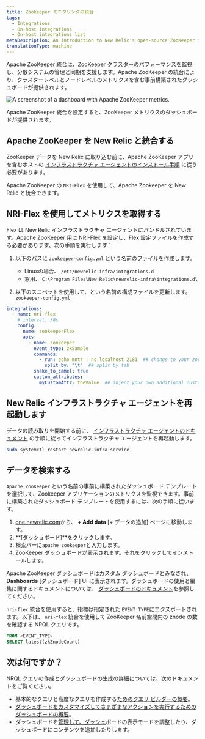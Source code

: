 ```yaml
---
title: Zookeeper モニタリングの統合
tags:
  - Integrations
  - On-host integrations
  - On-host integrations list
metaDescription: An introduction to New Relic's open-source ZooKeeper integration.
translationType: machine
---
```



Apache ZooKeeper 統合は、ZooKeeper クラスターのパフォーマンスを監視し、分散システムの管理と同期を支援します。Apache ZooKeeper の統合により、クラスターレベルとノードレベルのメトリクスを含む事前構築されたダッシュボードが提供されます。

<img
  src={infrastructureApacheZooKeeperDashboard}
  title="Apache ZooKeeper dashboard landing page"
  alt="A screenshot of a dashboard with Apache ZooKeeper metrics."
/>

<figcaption>
  Apache ZooKeeper 統合を設定すると、ZooKeeper メトリクスのダッシュボードが提供されます。
</figcaption>

## Apache ZooKeeper を New Relic と統合する

ZooKeeper データを New Relic に取り込む前に、Apache ZooKeeper アプリを含むホストの [インフラストラクチャ エージェントのインストール手順](/docs/infrastructure/install-infrastructure-agent/get-started/install-infrastructure-agent) に従う必要があります。

Apache ZooKeeper の `NRI-Flex` を使用して、Apache Zookeeper を New Relic と統合できます。

## NRI-Flex を使用してメトリクスを取得する

Flex は New Relic インフラストラクチャ エージェントにバンドルされています。Apache ZooKeeper 用に NRI-Flex を設定し、Flex 設定ファイルを作成する必要があります。次の手順を実行します：

1. 以下のパスに `zookeeper-config.yml` という名前のファイルを作成します。

   * Linuxの場合、 `/etc/newrelic-infra/integrations.d`
   * 窓用、 `C:\Program Files\New Relic\newrelic-infra\integrations.d\`

2. 以下のスニペットを使用して、という名前の構成ファイルを更新します。 `zookeeper-config.yml`

```yml
integrations:
  - name: nri-flex
    # interval: 30s
    config:
      name: zookeeperFlex
      apis:
        - name: zookeeper
          event_type: zkSample
          commands:
            - run: echo mntr | nc localhost 2181  ## change to your zookeeper server
              split_by: "\t"  ## split by tab
          snake_to_camel: true
          custom_attributes:
            myCustomAttr: theValue  ## inject your own additional custom attributes
```

## New Relic インフラストラクチャ エージェントを再起動します

データの読み取りを開始する前に、 [インフラストラクチャ エージェントのドキュメント](/docs/infrastructure/install-infrastructure-agent/manage-your-agent/start-stop-restart-infrastructure-agent/) の手順に従ってインフラストラクチャ エージェントを再起動します。

```bash
sudo systemctl restart newrelic-infra.service
```

## データを検索する

`Apache ZooKeeper` という名前の事前に構築されたダッシュボード テンプレートを選択して、Zookeeper アプリケーションのメトリクスを監視できます。事前に構築されたダッシュボード テンプレートを使用するには、次の手順に従います。

1. [one.newrelic.com](https://one.newrelic.com)から、 **+ Add data** \[+ データの追加] ページに移動します。
2. **\[ダッシュボード]**をクリックします。
3. 検索バーに`apache zookeeper`と入力します。
4. ZooKeeper ダッシュボードが表示されます。それをクリックしてインストールします。

Apache ZooKeeper ダッシュボードはカスタム ダッシュボードとみなされ、 **Dashboards** \[ダッシュボード] UI に表示されます。ダッシュボードの使用と編集に関するドキュメントについては、 [ダッシュボードのドキュメント](/docs/query-your-data/explore-query-data/dashboards/introduction-dashboards)を参照してください。

`nri-flex` 統合を使用すると、指標は指定された `EVENT_TYPE`にエクスポートされます。以下は、 `nri-flex` 統合を使用して ZooKeeper 名前空間内の znode の数を確認する NRQL クエリです。

```sql
FROM <EVENT_TYPE> 
SELECT latest(zkZnodeCount)
```

## 次は何ですか？

NRQL クエリの作成とダッシュボードの生成の詳細については、次のドキュメントをご覧ください。

* 基本的なクエリと高度なクエリを作成する[ためのクエリ ビルダーの概要](/docs/query-your-data/explore-query-data/query-builder/introduction-query-builder)。
* [ダッシュボードをカスタマイズしてさまざまなアクションを実行するためのダッシュボードの概要](/docs/query-your-data/explore-query-data/dashboards/introduction-dashboards)。
* ダッシュボードを[管理して、ダッシュ](/docs/query-your-data/explore-query-data/dashboards/manage-your-dashboard)ボードの表示モードを調整したり、ダッシュボードにコンテンツを追加したりします。